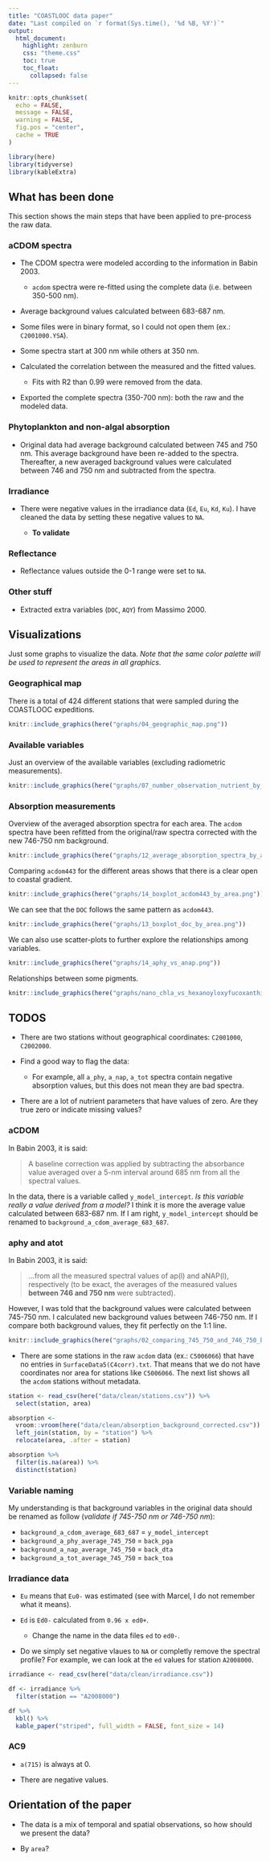 ```yaml
---
title: "COASTLOOC data paper"
date: "Last compiled on `r format(Sys.time(), '%d %B, %Y')`"
output:
  html_document:
    highlight: zenburn
    css: "theme.css"
    toc: true
    toc_float:
      collapsed: false
---
```


```r
knitr::opts_chunk$set(
  echo = FALSE,
  message = FALSE,
  warning = FALSE,
  fig.pos = "center",
  cache = TRUE
)

library(here)
library(tidyverse)
library(kableExtra)
```

## What has been done

This section shows the main steps that have been applied to pre-process the raw data.

### aCDOM spectra

- The CDOM spectra were modeled according to the information in Babin 2003.

  - `acdom` spectra were re-fitted using the complete data (i.e. between 350-500 nm).

- Average background values calculated between 683-687 nm.

- Some files were in binary format, so I could not open them (ex.: `C2001000.YSA`).

- Some spectra start at 300 nm while others at 350 nm.

- Calculated the correlation between the measured and the fitted values. 
    - Fits with R2 than 0.99 were removed from the data.

- Exported the complete spectra (350-700 nm): both the raw and the modeled data.

### Phytoplankton and non-algal absorption

- Original data had average background calculated between 745 and 750 nm. This average background have been re-added to the spectra. Thereafter, a new averaged background values were calculated between 746 and 750 nm and subtracted from the spectra.

### Irradiance

- There were negative values in the irradiance data (`Ed`, `Eu`, `Kd`, `Ku`). I have cleaned the data by setting these negative values to `NA`.

  - **To validate**

### Reflectance

- Reflectance values outside the 0-1 range were set to `NA`.

### Other stuff

- Extracted extra variables (`DOC`, `AQY`) from Massimo 2000.

## Visualizations

Just some graphs to visualize the data. *Note that the same color palette will be used to represent the areas in all graphics.*

### Geographical map

There is a total of 424 different stations that were sampled during the COASTLOOC expeditions.

```r
knitr::include_graphics(here("graphs/04_geographic_map.png"))
```

### Available variables

Just an overview of the available variables (excluding radiometric measurements).

```r
knitr::include_graphics(here("graphs/07_number_observation_nutrient_by_area.png"))
```

### Absorption measurements

Overview of the averaged absorption spectra for each area. The `acdom` spectra have been refitted from the original/raw spectra corrected with the new 746-750 nm background.

```r
knitr::include_graphics(here("graphs/12_average_absorption_spectra_by_area.png"))
```

Comparing `acdom443` for the different areas shows that there is a clear open to coastal gradient.

```r
knitr::include_graphics(here("graphs/14_boxplot_acdom443_by_area.png"))
```

We can see that the `DOC` follows the same pattern as `acdom443`.

```r
knitr::include_graphics(here("graphs/13_boxplot_doc_by_area.png"))
```

We can also use scatter-plots to further explore the relationships among variables.

```r
knitr::include_graphics(here("graphs/14_aphy_vs_anap.png"))
```

Relationships between some pigments.

```r
knitr::include_graphics(here("graphs/nano_chla_vs_hexanoyloxyfucoxanthin_19.png"))
```

## TODOS

- There are two stations without geographical coordinates: `C2001000`, `C2002000`.

- Find a good way to flag the data:

  - For example, all `a_phy`, `a_nap`, `a_tot` spectra contain negative absorption values, but this does not mean they are bad spectra.

- There are a lot of nutrient parameters that have values of zero. Are they true zero or indicate missing values?

### aCDOM

In Babin 2003, it is said:

> A baseline correction was applied by subtracting the absorbance value averaged over a 5-nm interval around 685 nm from all the spectral values.

In the data, there is a variable called `y_model_intercept`. *Is this variable really a value derived from a model?* I think it is more the average value calculated between 683-687 nm. If I am right, `y_model_intercept` should be renamed to `background_a_cdom_average_683_687`.

### aphy and atot

In Babin 2003, it is said:

> ...from all the measured spectral values of ap(l) and aNAP(l), respectively (to be exact, the averages of the measured values **between 746 and 750 nm** were subtracted).

However, I was told that the background values were calculated between 745-750 nm. I calculated new background values between 746-750 nm. If I compare both background values, they fit perfectly on the 1:1 line.

```r
knitr::include_graphics(here("graphs/02_comparing_745_750_and_746_750_backgrounds.png"))
```

- There are some stations in the raw `acdom` data (ex.: `C5006066`) that have no entries in `SurfaceData5(C4corr).txt`. That means that we do not have coordinates nor area for stations like `C5006066`. The next list shows all the `acdom` stations without metadata.

```r
station <- read_csv(here("data/clean/stations.csv")) %>%
  select(station, area)

absorption <-
  vroom::vroom(here("data/clean/absorption_background_corrected.csv")) %>%
  left_join(station, by = "station") %>%
  relocate(area, .after = station)

absorption %>%
  filter(is.na(area)) %>%
  distinct(station) 
```


### Variable naming

My understanding is that background variables in the original data should be renamed as follow (*validate if 745-750 nm or 746-750 nm*):

- `background_a_cdom_average_683_687` = `y_model_intercept`
- `background_a_phy_average_745_750` = `back_pga`
- `background_a_nap_average_745_750` = `back_dta`
- `background_a_tot_average_745_750` = `back_toa`

### Irradiance data

- `Eu` means that `Eu0-` was estimated (see with Marcel, I do not remember what it means).

- `Ed` is `Ed0-` calculated from `0.96 x ed0+`.

  - Change the name in the data files `ed` to `ed0-`.

- Do we simply set negative vlaues to `NA` or completly remove the spectral profile? For example, we can look at the `ed` values for station `A2008000`.

```r
irradiance <- read_csv(here("data/clean/irradiance.csv"))

df <- irradiance %>%
  filter(station == "A2008000")

df %>% 
  kbl() %>% 
  kable_paper("striped", full_width = FALSE, font_size = 14)
```


### AC9

- `a(715)` is always at 0.

- There are negative values.

## Orientation of the paper

- The data is a mix of temporal and spatial observations, so how should we present the data?

- By `area`?

